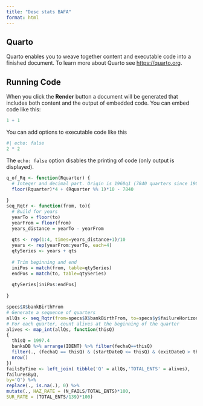 ```yaml
---
title: "Desc stats BAFA"
format: html
---
```


## Quarto

Quarto enables you to weave together content and executable code into a finished document. To learn more about Quarto see <https://quarto.org>.

## Running Code

When you click the **Render** button a document will be generated that includes both content and the output of embedded code. You can embed code like this:

```r
1 + 1
```

You can add options to executable code like this 

```r
#| echo: false
2 * 2
```

The `echo: false` option disables the printing of code (only output is displayed).

```r
q_of_Rq <- function(Rquarter) {
  # Integer and decimal part. Origin is 1960q1 (7840 quarters since 1900)
  floor(Rquarter)*4 + (Rquarter %% 1)*10 - 7840
  
}
seq_Rqtr <- function(from, to){
  # Build for years
  yearTo = floor(to)
  yearFrom = floor(from)
  years_distance = yearTo - yearFrom
  
  qts <- rep(1:4, times=years_distance+1)/10
  years <- rep(yearFrom:yearTo, each=4)
  qtySeries <- years + qts
  
  # Trim beginning and end
  iniPos = match(from, table=qtySeries)
  endPos = match(to, table=qtySeries)
  
  qtySeries[iniPos:endPos]
  
}

specs$X$bankBirthFrom
# Generate a sequence of quarters
allQs <- seq_Rqtr(from=specs$X$bankBirthFrom, to=specs$y$failureHorizon) 
# For each quarter, count alives at the beginning of the quarter
alives <- map_int(allQs, function(thisQ)
{
  thisQ = 1997.4
  banksDB %>% arrange(IDENT) %>% filter(fechaQ==thisQ)
  filter(., (fechaQ == thisQ) & (startDateQ <= thisQ) & (exitDateQ > thisQ)) %>%
  nrow()
})
failsByTime <- left_join( tibble('Q' = allQs,'TOTAL_ENTS' = alives),
failuresByQ,
by='Q') %>%
replace(., is.na(.), 0) %>%
mutate(., HAZ_RATE = (N_FAILS/TOTAL_ENTS)*100,
SUR_RATE = (TOTAL_ENTS/139)*100)
```
